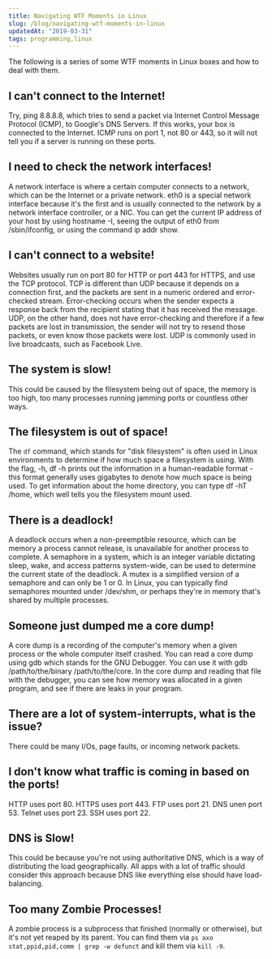```yaml
---
title: Navigating WTF Moments in Linux
slug: /blog/navigating-wtf-moments-in-linux
updatedAt: "2019-03-31"
tags: programming,linux
---
```


The following is a series of some WTF moments in Linux boxes and how to deal
with them.

## I can't connect to the Internet!

Try, ping 8.8.8.8, which tries to send a packet via Internet Control Message
Protocol (ICMP), to Google's DNS Servers. If this works, your box is
connected to the Internet. ICMP runs on port 1, not 80 or 443, so it will not
tell you if a server is running on these ports.

## I need to check the network interfaces!

A network interface is where a certain computer connects to a network, which
can be the Internet or a private network. eth0 is a special network interface
because it's the first and is usually connected to the network by a network
interface controller, or a NIC. You can get the current IP address of your
host by using hostname -I, seeing the output of eth0 from /sbin/ifconfig, or
using the command ip addr show.

## I can't connect to a website!

Websites usually run on port 80 for HTTP or port 443 for HTTPS, and use the
TCP protocol. TCP is different than UDP because it depends on a connection
first, and the packets are sent in a numeric ordered and error-checked
stream. Error-checking occurs when the sender expects a response back from
the recipient stating that it has received the message. UDP, on the other
hand, does not have error-checking and therefore if a few packets are lost in
transmission, the sender will not try to resend those packets, or even know
those packets were lost. UDP is commonly used in live broadcasts, such as
Facebook Live.

## The system is slow!

This could be caused by the filesystem being out of space, the memory is too
high, too many processes running jamming ports or countless other ways.

## The filesystem is out of space!

The `df` command, which stands for "disk filesystem" is often used in Linux
environments to determine if how much space a filesystem is using. With the
flag, -h, df -h prints out the information in a human-readable format - this
format generally uses gigabytes to denote how much space is being used. To
get information about the home directory, you can type df -hT /home, which
well tells you the filesystem mount used.

## There is a deadlock!

A deadlock occurs when a non-preemptible resource, which can be memory a
process cannot release, is unavailable for another process to complete. A
semaphore in a system, which is an integer variable dictating sleep, wake,
and access patterns system-wide, can be used to determine the current state
of the deadlock. A mutex is a simplified version of a semaphore and can only
be 1 or 0. In Linux, you can typically find semaphores mounted under
/dev/shm, or perhaps they're in memory that's shared by multiple processes.

## Someone just dumped me a core dump!

A core dump is a recording of the computer's memory when a given process or
the whole computer itself crashed. You can read a core dump using gdb which
stands for the GNU Debugger. You can use it with gdb /path/to/the/binary
/path/to/the/core. In the core dump and reading that file with the debugger,
you can see how memory was allocated in a given program, and see if there are
leaks in your program.

## There are a lot of system-interrupts, what is the issue?

There could be many I/Os, page faults, or incoming network packets.

## I don't know what traffic is coming in based on the ports!

HTTP uses port 80. HTTPS uses port 443. FTP uses port 21. DNS unen port 53.
Telnet uses port 23. SSH uses port 22.

## DNS is Slow!

This could be because you're not using authoritative DNS, which is a way of
distributing the load geographically. All apps with a lot of traffic should
consider this approach because DNS like everything else should have
load-balancing.

## Too many Zombie Processes!

A zombie process is a subprocess that finished (normally or otherwise), but
it's not yet reaped by its parent. You can find them via
`ps axo stat,ppid,pid,comm | grep -w defunct` and kill them via `kill -9`.
